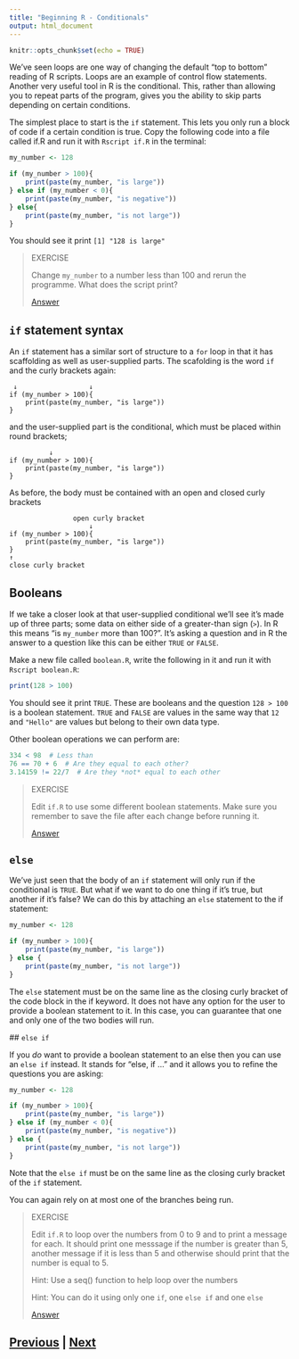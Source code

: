 ```yaml
---
title: "Beginning R - Conditionals"
output: html_document
---
```


```r
knitr::opts_chunk$set(echo = TRUE)
```

We've seen loops are one way of changing the default "top to bottom" 
reading of R scripts. Loops are an example of control flow statements. 
Another very useful tool in R is the conditional. This, rather than allowing 
you to repeat parts of the program, gives you the ability to skip parts 
depending on certain conditions.

The simplest place to start is the `if` statement. This lets you only run a 
block of code if a certain condition is true. Copy the following code 
into a file called if.R and run it with `Rscript if.R` in the terminal:

```R
my_number <- 128

if (my_number > 100){
    print(paste(my_number, "is large"))
} else if (my_number < 0){
    print(paste(my_number, "is negative"))
} else{
    print(paste(my_number, "is not large"))
}
```

You should see it print `[1] "128 is large"`

> EXERCISE
>
> Change `my_number` to a number less than 100 and rerun the programme. 
> What does the script print? 
>
> [Answer](conditionals_answer01.html)

## `if` statement syntax

An `if` statement has a similar sort of structure to a `for` loop in that it 
has scaffolding as well as user-supplied parts. The scafolding is the 
word `if` and the curly brackets again:

```
 ↓                  ↓
if (my_number > 100){
    print(paste(my_number, "is large"))
}
```

and the user-supplied part is the conditional, which must be placed within round
brackets;

```
          ↓
if (my_number > 100){
    print(paste(my_number, "is large"))
}
```

As before, the body must be contained with an open and closed curly brackets

```
                open curly bracket                
                    ↓
if (my_number > 100){
    print(paste(my_number, "is large"))
}
↑
close curly bracket
```

## Booleans

If we take a closer look at that user-supplied conditional we'll see it's made up 
of three parts; some data on either side of a greater-than sign (`>`). 
In R this means "is `my_number` more than 100?". It's asking a question and 
in R the answer to a question like this can be either `TRUE` or `FALSE`.

Make a new file called `boolean.R`, write the following in it and run it 
with `Rscript boolean.R`:

```R
print(128 > 100)
```

You should see it print `TRUE`. These are booleans and the question 
`128 > 100` is a boolean statement. `TRUE` and `FALSE` are values in 
the same way that `12` and `"Hello"` are values but belong to their own data type.

Other boolean operations we can perform are:

```R
334 < 98  # Less than
76 == 70 + 6  # Are they equal to each other?
3.14159 != 22/7  # Are they *not* equal to each other
```

> EXERCISE
>
> Edit `if.R` to use some different boolean statements. Make sure you 
> remember to save the file after each change before running it.
>
> [Answer](conditionals_answer02.html)

## `else`

We've just seen that the body of an `if` statement will only run if the 
conditional is `TRUE`. But what if we want to do one thing if 
it's true, but another if it's false? We can do this by attaching 
an `else` statement to the if statement:

```R
my_number <- 128

if (my_number > 100){
    print(paste(my_number, "is large"))
} else {
    print(paste(my_number, "is not large"))
}
```

The `else` statement must be on the same line as the closing curly bracket
of the code block in the if keyword. It does not have any option for the 
user to provide a boolean statement to it. In this case, you can guarantee 
that one and only one of the two bodies will run.

## `else if`

If you *do* want to provide a boolean statement to an else then you 
can use an `else if` instead. It stands for "else, if ..." and it 
allows you to refine the questions you are asking:

```R
my_number <- 128

if (my_number > 100){
    print(paste(my_number, "is large"))
} else if (my_number < 0){
    print(paste(my_number, "is negative"))
} else {
    print(paste(my_number, "is not large"))
}
```

Note that the `else if` must be on the same line as the closing curly
bracket of the `if` statement.

You can again rely on at most one of the branches being run.

> EXERCISE
>
> Edit `if.R` to loop over the numbers from 0 to 9 and to print a 
> message for each. It should print one messsage if the number is 
> greater than 5, another message if it is less than 5 and
> otherwise should print that the number is equal to 5.
> 
> Hint: Use a seq() function to help loop over the numbers
> 
> Hint: You can do it using only one `if`, one `else if` and one `else`
>
> [Answer](conditionals_answer03.html)

## [Previous](loops.html) | [Next](dictionaries.html)
